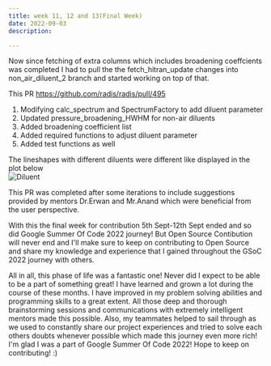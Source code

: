 ```yaml
---
title: week 11, 12 and 13(Final Week)
date: 2022-09-03
description: 

---
```


Now since fetching of extra columns which includes broadening coeffcients was completed I had to pull the the fetch_hitran_update changes into non_air_diluent_2 branch
and started working on top of that.

This PR https://github.com/radis/radis/pull/495 <br/>

  1) Modifying calc_spectrum and SpectrumFactory to add diluent parameter<br/>
  2) Updated pressure_broadening_HWHM for non-air diluents<br/>
  3) Added broadening coefficient list<br/>
  4) Added required functions to adjust diluent parameter<br/>
  5) Added test functions as well<br/>

The lineshapes with different diluents were different like displayed in the plot below <br/>
![Diluent](./Diluent.png)


This PR was completed after some iterations to include suggestions provided by mentors Dr.Erwan and Mr.Anand which were beneficial from the user perspective.<br/>

With this the final week for contribution 5th Sept-12th Sept ended and so did Google Summer Of Code 2022 journey! But Open Source Contibution will never end and I'll make sure to keep on contributing
to Open Source and share my knowledge and experience that I gained throughout the GSoC 2022 journey with others.

All in all, this phase of life was a fantastic one! Never did I expect to be able to be a part of something great! I have learned and grown a lot during the course of these months.
I have improved in my problem solving abilities and programming skills to a great extent. All those deep and thorough brainstorming sessions and communications with extremely intelligent mentors
made this possible. Also, my teammates helped to sail through as we used to constantly share our project experiences and tried to solve each others doubts whenever possible which made this journey 
even more rich!
I'm glad I was a part of Google Summer Of Code 2022! Hope to keep on contributing! :)

